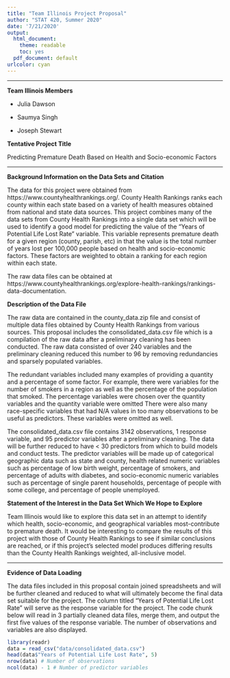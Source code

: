 ```yaml
---
title: "Team Illinois Project Proposal"
author: "STAT 420, Summer 2020"
date: '7/21/2020'
output:
  html_document: 
    theme: readable
    toc: yes
  pdf_document: default
urlcolor: cyan
---
```


***

**Team Illinois Members**

  - Julia Dawson 
  
  - Saumya Singh
  
  - Joseph Stewart


**Tentative Project Title**

Predicting Premature Death Based on Health and Socio-economic Factors

***

**Background Information on the Data Sets and Citation**

The data for this project were obtained from https://www.countyhealthrankings.org/. County Health Rankings ranks each county within each state based on a variety of health measures obtained from national and state data sources. This project combines many of the data sets from County Health Rankings into a single data set which will be used to identify a good model for predicting the value of the "Years of Potential Life Lost Rate" variable. This variable represents premature death for a given region (county, parish, etc) in that the value is the total number of years lost per 100,000 people based on health and socio-economic factors. These factors are weighted to obtain a ranking for each region within each state. 

The raw data files can be obtained at https://www.countyhealthrankings.org/explore-health-rankings/rankings-data-documentation. 

**Description of the Data File**

The raw data are contained in the county_data.zip file and consist of multiple data files obtained by County Health Rankings from various sources. This proposal includes the consolidated_data.csv file which is a compilation of the raw data after a preliminary cleaning has been conducted. The raw data consisted of over 240 variables and the preliminary cleaning reduced this number to 96 by removing redundancies and sparsely populated variables. 

The redundant variables included many examples of providing a quantity and a percentage of some factor. For example, there were variables for the number of smokers in a region as well as the percentage of the population that smoked. The percentage variables were chosen over the quantity variables and the quantity variable were omitted There were also many race-specific variables that had N/A values in too many observations to be useful as predictors. These variables were omitted as well. 

The consolidated_data.csv file contains 3142 observations, 1 response variable, and 95 predictor variables after a preliminary cleaning. The data will be further reduced to have < 30 predictors from which to build models and conduct tests. The predictor variables will be made up of categorical geographic data such as state and county, health related numeric variables such as percentage of low birth weight, percentage of smokers, and percentage of adults with diabetes, and socio-economic numeric variables such as percentage of single parent households, percentage of people with some college, and percentage of people unemployed.  

**Statement of the Interest in the Data Set Which We Hope to Explore**

Team Illinois would like to explore this data set in an attempt to identify which health, socio-economic, and geographical variables most-contribute to premature death. It would be interesting to compare the results of this project with those of County Health Rankings to see if similar conclusions are reached, or if this project's selected model produces differing results than the County Health Rankings weighted, all-inclusive model.

***

**Evidence of Data Loading**

The data files included in this proposal contain joined spreadsheets and will be further cleaned and reduced to what will ultimately become the final data set suitable for the project. The column titled "Years of Potential Life Lost Rate" will serve as the response variable for the project. The code chunk below will read in 3 partially cleaned data files, merge them, and output the first five values of the response variable. The number of observations and variables are also displayed. 

```r
library(readr)
data = read_csv("data/consolidated_data.csv")
head(data$"Years of Potential Life Lost Rate", 5)
nrow(data) # Number of observations
ncol(data) - 1 # Number of predictor variables
```
